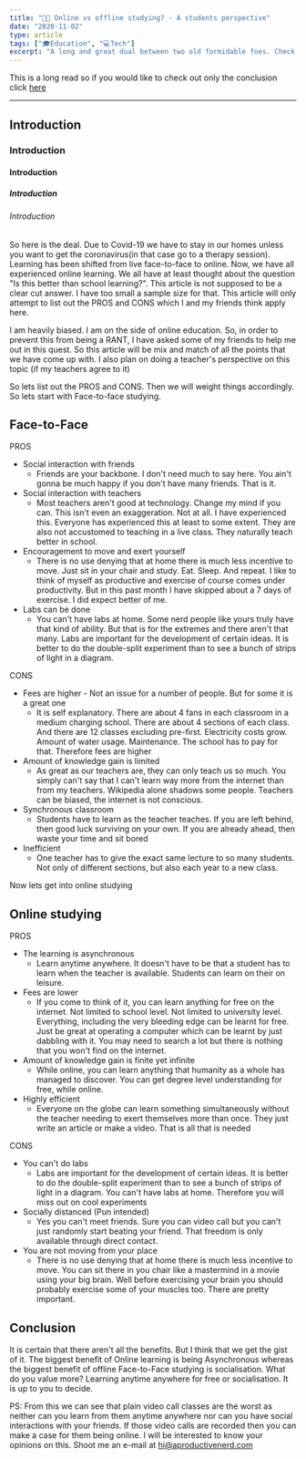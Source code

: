 ```yaml
---
title: "👨‍🎓 Online vs offline studying? - A students perspective"
date: "2020-11-02"
type: article
tags: ["🎓Education", "💻Tech"]
excerpt: "A long and great dual between two old formidable foes. Check it out with a student's perspective"
---
```


This is a long read so if you would like to check out only the conclusion click <a href="#Conclusion">here</a>

<hr />

## Introduction

### Introduction

#### Introduction

##### Introduction

###### Introduction

So here is the deal. Due to Covid-19 we have to stay in our homes unless you want to get the coronavirus(in that case go to a therapy session). Learning has been shifted from live face-to-face to online. Now, we have all experienced online learning. We all have at least thought about the question "Is this better than school learning?". This article is not supposed to be a clear cut answer. I have too small a sample size for that. This article will only attempt to list out the PROS and CONS which I and my friends think apply here.

I am heavily biased. I am on the side of online education. So, in order to prevent this from being a RANT, I have asked some of my friends to help me out in this quest. So this article will be mix and match of all the points that we have come up with. I also plan on doing a teacher's perspective on this topic (if my teachers agree to it)

So lets list out the PROS and CONS. Then we will weight things accordingly. So lets start with Face-to-face studying.

## Face-to-Face

PROS

- Social interaction with friends
  - Friends are your backbone. I don't need much to say here. You ain't gonna be much happy if you don't have many friends. That is it.
- Social interaction with teachers
  - Most teachers aren't good at technology. Change my mind if you can. This isn't even an exaggeration. Not at all. I have experienced this. Everyone has experienced this at least to some extent. They are also not accustomed to teaching in a live class. They naturally teach better in school.
- Encouragement to move and exert yourself
  - There is no use denying that at home there is much less incentive to move. Just sit in your chair and study. Eat. Sleep. And repeat. I like to think of myself as productive and exercise of course comes under productivity. But in this past month I have skipped about a 7 days of exercise. I did expect better of me.
- Labs can be done
  - You can't have labs at home. Some nerd people like yours truly have that kind of ability. But that is for the extremes and there aren't that many. Labs are important for the development of certain ideas. It is better to do the double-split experiment than to see a bunch of strips of light in a diagram.

CONS

- Fees are higher - Not an issue for a number of people. But for some it is a great one
  - It is self explanatory. There are about 4 fans in each classroom in a medium charging school. There are about 4 sections of each class. And there are 12 classes excluding pre-first. Electricity costs grow. Amount of water usage. Maintenance. The school has to pay for that. Therefore fees are higher
- Amount of knowledge gain is limited
  - As great as our teachers are, they can only teach us so much. You simply can't say that I can't learn way more from the internet than from my teachers. Wikipedia alone shadows some people. Teachers can be biased, the internet is not conscious.
- Synchronous classroom
  - Students have to learn as the teacher teaches. If you are left behind, then good luck surviving on your own. If you are already ahead, then waste your time and sit bored
- Inefficient
  - One teacher has to give the exact same lecture to so many students. Not only of different sections, but also each year to a new class.

Now lets get into online studying

## Online studying

PROS

- The learning is asynchronous
  - Learn anytime anywhere. It doesn't have to be that a student has to learn when the teacher is available. Students can learn on their on leisure.
- Fees are lower
  - If you come to think of it, you can learn anything for free on the internet. Not limited to school level. Not limited to university level. Everything, including the very bleeding edge can be learnt for free. Just be great at operating a computer which can be learnt by just dabbling with it. You may need to search a lot but there is nothing that you won't find on the internet.
- Amount of knowledge gain is finite yet infinite
  - While online, you can learn anything that humanity as a whole has managed to discover. You can get degree level understanding for free, while online.
- Highly efficient
  - Everyone on the globe can learn something simultaneously without the teacher needing to exert themselves more than once. They just write an article or make a video. That is all that is needed

CONS

- You can't do labs
  - Labs are important for the development of certain ideas. It is better to do the double-split experiment than to see a bunch of strips of light in a diagram. You can't have labs at home. Therefore you will miss out on cool experiments
- Socially distanced (Pun intended)
  - Yes you can't meet friends. Sure you can video call but you can't just randomly start beating your friend. That freedom is only available through direct contact.
- You are not moving from your place
  - There is no use denying that at home there is much less incentive to move. You can sit there in you chair like a mastermind in a movie using your big brain. Well before exercising your brain you should probably exercise some of your muscles too. There are pretty important.

<h2 id="Conclusion">Conclusion</h2>

It is certain that there aren't all the benefits. But I think that we get the gist of it. The biggest benefit of Online learning is being Asynchronous whereas the biggest benefit of offline Face-to-Face studying is socialisation. What do you value more? Learning anytime anywhere for free or socialisation. It is up to you to decide.

PS: From this we can see that plain video call classes are the worst as neither can you learn from them anytime anywhere nor can you have social interactions with your friends. If those video calls are recorded then you can make a case for them being online. I will be interested to know your opinions on this. Shoot me an e-mail at hi@aproductivenerd.com
